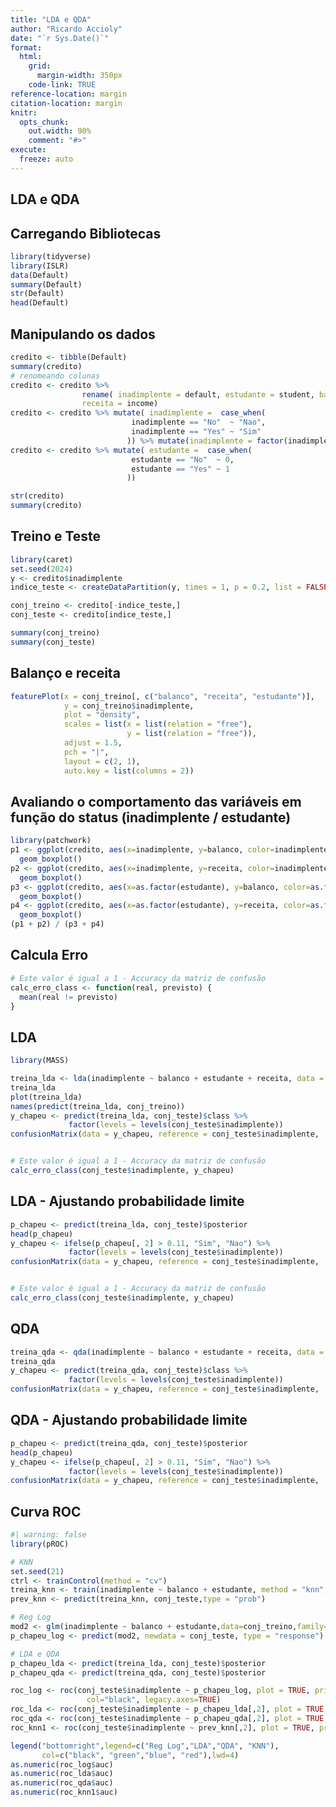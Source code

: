 ```yaml
---
title: "LDA e QDA"
author: "Ricardo Accioly"
date: "`r Sys.Date()`"
format:
  html:
    grid: 
      margin-width: 350px
    code-link: TRUE
reference-location: margin
citation-location: margin
knitr:
  opts_chunk: 
    out.width: 90%
    comment: "#>"
execute:
  freeze: auto
---
```


## LDA e QDA

## Carregando Bibliotecas

```r
library(tidyverse)
library(ISLR)
data(Default)
summary(Default)
str(Default)
head(Default)
```

## Manipulando os dados

```r
credito <- tibble(Default)
summary(credito)
# renomeando colunas
credito <- credito %>% 
                rename( inadimplente = default, estudante = student, balanco = balance,
                receita = income)
credito <- credito %>% mutate( inadimplente =  case_when(
                           inadimplente == "No"  ~ "Nao",
                           inadimplente == "Yes" ~ "Sim"
                          )) %>% mutate(inadimplente = factor(inadimplente))
credito <- credito %>% mutate( estudante =  case_when(
                           estudante == "No"  ~ 0,
                           estudante == "Yes" ~ 1
                          )) 

str(credito)
summary(credito)

```

## Treino e Teste

```r
library(caret)
set.seed(2024)
y <- credito$inadimplente
indice_teste <- createDataPartition(y, times = 1, p = 0.2, list = FALSE)

conj_treino <- credito[-indice_teste,]
conj_teste <- credito[indice_teste,]

summary(conj_treino)
summary(conj_teste)

```

## Balanço e receita

```r
featurePlot(x = conj_treino[, c("balanco", "receita", "estudante")], 
            y = conj_treino$inadimplente,
            plot = "density", 
            scales = list(x = list(relation = "free"), 
                          y = list(relation = "free")), 
            adjust = 1.5, 
            pch = "|", 
            layout = c(2, 1), 
            auto.key = list(columns = 2))


```

## Avaliando o comportamento das variáveis em função do status (inadimplente / estudante)

```r
library(patchwork)
p1 <- ggplot(credito, aes(x=inadimplente, y=balanco, color=inadimplente)) +
  geom_boxplot()
p2 <- ggplot(credito, aes(x=inadimplente, y=receita, color=inadimplente)) +
  geom_boxplot()
p3 <- ggplot(credito, aes(x=as.factor(estudante), y=balanco, color=as.factor(estudante))) +
  geom_boxplot()
p4 <- ggplot(credito, aes(x=as.factor(estudante), y=receita, color=as.factor(estudante))) +
  geom_boxplot()
(p1 + p2) / (p3 + p4)


```

## Calcula Erro

```r
# Este valor é igual a 1 - Accuracy da matriz de confusão
calc_erro_class <- function(real, previsto) {
  mean(real != previsto)
}
```

## LDA

```r
library(MASS)

treina_lda <- lda(inadimplente ~ balanco + estudante + receita, data = conj_treino)
treina_lda
plot(treina_lda)
names(predict(treina_lda, conj_treino))
y_chapeu <- predict(treina_lda, conj_teste)$class %>% 
             factor(levels = levels(conj_teste$inadimplente))
confusionMatrix(data = y_chapeu, reference = conj_teste$inadimplente,  positive="Sim")


# Este valor é igual a 1 - Accuracy da matriz de confusão
calc_erro_class(conj_teste$inadimplente, y_chapeu)
```

## LDA - Ajustando probabilidade limite

```r
p_chapeu <- predict(treina_lda, conj_teste)$posterior
head(p_chapeu)
y_chapeu <- ifelse(p_chapeu[, 2] > 0.11, "Sim", "Nao") %>% 
             factor(levels = levels(conj_teste$inadimplente))
confusionMatrix(data = y_chapeu, reference = conj_teste$inadimplente,  positive="Sim") 


# Este valor é igual a 1 - Accuracy da matriz de confusão
calc_erro_class(conj_teste$inadimplente, y_chapeu)
```

## QDA

```r
treina_qda <- qda(inadimplente ~ balanco + estudante + receita, data = conj_treino)
treina_qda
y_chapeu <- predict(treina_qda, conj_teste)$class %>% 
             factor(levels = levels(conj_teste$inadimplente))
confusionMatrix(data = y_chapeu, reference = conj_teste$inadimplente,  positive="Sim") 
```

## QDA - Ajustando probabilidade limite

```r
p_chapeu <- predict(treina_qda, conj_teste)$posterior
head(p_chapeu)
y_chapeu <- ifelse(p_chapeu[, 2] > 0.11, "Sim", "Nao") %>% 
             factor(levels = levels(conj_teste$inadimplente))
confusionMatrix(data = y_chapeu, reference = conj_teste$inadimplente,  positive="Sim") 
```

## Curva ROC

```r
#| warning: false
library(pROC)

# KNN
set.seed(21)
ctrl <- trainControl(method = "cv")
treina_knn <- train(inadimplente ~ balanco + estudante, method = "knn", trControl= ctrl, preProcess=c("center", "scale"), tuneGrid = data.frame(k = seq(21,140, by=4)), data = conj_treino)
prev_knn <- predict(treina_knn, conj_teste,type = "prob")

# Reg Log
mod2 <- glm(inadimplente ~ balanco + estudante,data=conj_treino,family=binomial)
p_chapeu_log <- predict(mod2, newdata = conj_teste, type = "response")

# LDA e QDA
p_chapeu_lda <- predict(treina_lda, conj_teste)$posterior
p_chapeu_qda <- predict(treina_qda, conj_teste)$posterior

roc_log <- roc(conj_teste$inadimplente ~ p_chapeu_log, plot = TRUE, print.auc=FALSE,
                 col="black", legacy.axes=TRUE)
roc_lda <- roc(conj_teste$inadimplente ~ p_chapeu_lda[,2], plot = TRUE, print.auc=FALSE, col="green", legacy.axes=TRUE, add=TRUE)
roc_qda <- roc(conj_teste$inadimplente ~ p_chapeu_qda[,2], plot = TRUE, print.auc=FALSE, col="blue", legacy.axes=TRUE, add=TRUE)
roc_knn1 <- roc(conj_teste$inadimplente ~ prev_knn[,2], plot = TRUE, print.auc=FALSE, col="red", legacy.axes=TRUE, add=TRUE)

legend("bottomright",legend=c("Reg Log","LDA","QDA", "KNN"), 
       col=c("black", "green","blue", "red"),lwd=4)
as.numeric(roc_log$auc)
as.numeric(roc_lda$auc)
as.numeric(roc_qda$auc)
as.numeric(roc_knn1$auc)
```
